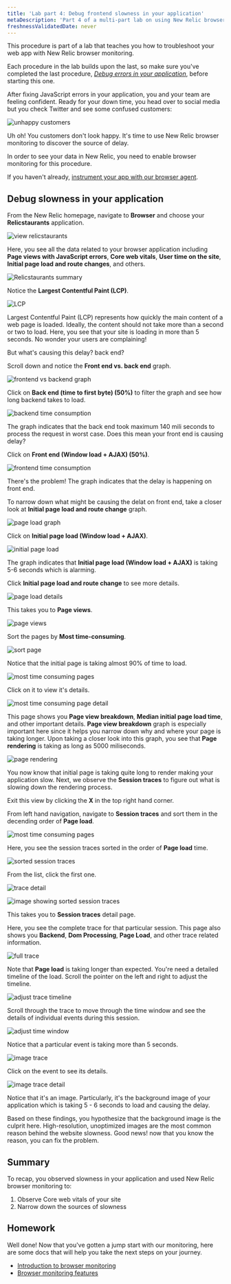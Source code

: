 ```yaml
---
title: 'Lab part 4: Debug frontend slowness in your application'
metaDescription: 'Part 4 of a multi-part lab on using New Relic browser monitoring to troubleshoot your site: Debug your frontend'
freshnessValidatedDate: never
---
```

























<Callout variant="course" title="lab">

This procedure is part of a lab that teaches you how to troubleshoot your web app with New Relic browser monitoring.

Each procedure in the lab builds upon the last, so make sure you've completed the last procedure, [_Debug errors in your application_](/docs/browser/new-relic-browser/lab/debug-errors), before starting this one.

</Callout>

After fixing JavaScript errors in your application, you and your team are feeling confident. Ready for your down time, you head over to social media but you check Twitter and see some confused customers:

<img
  title="unhappy customers"
  alt="unhappy customers"
  src={tweet}
/>

Uh oh! You customers don't look happy. It's time to use New Relic browser monitoring to discover the source of delay. 

<Callout variant='important'>

In order to see your data in New Relic, you need to enable browser monitoring for this procedure. 

If you haven't already, [instrument your app with our browser agent](/docs/browser/new-relic-browser/lab/install-browser-agent).

</Callout>

## Debug slowness in your application

<Steps>

<Step>

From the New Relic homepage, navigate to **Browser** and choose your **Relicstaurants** application.

<img
  title="view relicstaurants"
  alt="view relicstaurants"
  src={viewRelicstraunts}
/>

</Step>

<Step>

Here, you see all the data related to your browser application including **Page views with JavaScript errors**, **Core web vitals**, **User time on the site**, **Initial page load and route changes**, and others.

<img
  title="Relicstaurants summary"
  alt="Relicstaurants summary"
  src={viewRelicstrauntsBrowser}
/>

Notice the **Largest Contentful Paint (LCP)**.

<img
  title="LCP"
  alt="LCP"
  src={LCP}
/>

Largest Contentful Paint (LCP) represents how quickly the main content of a web page is loaded. Ideally, the content should not take more than a second or two to load. 
Here, you see that your site is loading in more than 5 seconds. No wonder your users are complaining!  

But what's causing this delay? back end?

</Step>

<Step>

Scroll down and notice the **Front end vs. back end** graph.

<img
  title="frontend vs backend graph"
  alt="frontend vs backend graph"
  src={frontendVsBackend}
/>

Click on **Back end (time to first byte) (50%)** to filter the graph and see how long backend takes to load. 

<img
  title="backend time consumption"
  alt="backend time consumption"
  src={backend}
/>

The graph indicates that the back end took maximum 140 mili seconds to process the request in worst case. Does this mean your front end is causing delay? 

Click on **Front end (Window load + AJAX) (50%)**.

<img
  title="frontend time consumption"
  alt="frontend time consumption"
  src={frontend}
/>

There's the problem! The graph indicates that the delay is happening on front end.

</Step>

<Step>

To narrow down what might be causing the delat on front end, take a closer look at **Initial page load and route change** graph.

<img
  title="page load graph"
  alt="page load graph"
  src={pageLoadGraph}
/>

</Step>

<Step>

Click on **Initial page load (Window load + AJAX)**.

<img
  title="initial page load"
  alt="initial page load"
  src={initialPageLoad}
/> 

The graph indicates that **Initial page load (Window load + AJAX)** is taking 5-6 seconds which is alarming. 

</Step>

<Step>

Click **Initial page load and route change** to see more details.

<img
  title="page load details"
  alt="page load details"
  src={pageLoadDetail}
/> 

This takes you to **Page views**.

<img
  title="page views"
  alt="page views"
  src={pageViews}
/>

</Step>

<Step>

Sort the pages by **Most time-consuming**.

<img
  title="sort page"
  alt="sort page"
  src={sortPages}
/>

Notice that the initial page is taking almost 90% of time to load. 

<img
  title="most time consuming pages"
  alt="most time consuming pages"
  src={mostTimeConsumingPage}
/>

Click on it to view it's details.

<img
  title="most time consuming page detail"
  alt="most time consuming page detail"
  src={mostTimeConsumingPageDetail}
/>

This page shows you **Page view breakdown**, **Median initial page load time**, and other important details. **Page view breakdown** graph is especially important here since it helps you narrow down why and where your page is taking longer.
Upon taking a closer look into this graph, you see that **Page rendering** is taking as long as 5000 miliseconds.

<img
  title="page rendering"
  alt="page rendering"
  src={pageRendering}
/>

You now know that initial page is taking quite long to render making your application slow. Next, we observe the **Session traces** to figure out what is slowing down the rendering process. 

Exit this view by clicking the **X** in the top right hand corner.

</Step>

<Step>

From left hand navigation, navigate to **Session traces** and sort them in the decending order of **Page load**.

<img
  title="most time consuming pages"
  alt="most time consuming pages"
  src={sessionTraces}
/>

</Step>

<Step>

Here, you see the session traces sorted in the order of **Page load** time.

<img
  title="sorted session traces"
  alt="sorted session traces"
  src={sortedSessionTraces}
/>

</Step>

<Step>

From the list, click the first one.

<img
  title="navigate to trace detail"
  alt="trace detail"
  src={navigatetoTraceDetail}
/>

![image showing sorted session traces](../../../images/nr-browser/navigate-to-trace-detail.webp)

This takes you to **Session traces** detail page.

Here, you see the complete trace for that particular session. This page also shows you **Backend**, **Dom Processing**, **Page Load**, and other trace related information.

<img
  title="full trace"
  alt="full trace"
  src={trace}
/>

</Step>

<Step>

Note that **Page load** is taking longer than expected. You're need a detailed timeline of the load. Scroll the pointer on the left and right to adjust the timeline. 

<img
  title="adjust trace timeline"
  alt="adjust trace timeline"
  src={adjustTimeline}
/>

</Step>

<Step>

Scroll through the trace to move through the time window and see the details of individual events during this session.

<img
  title="adjust time window"
  alt="adjust time window"
  src={traceTimeWindow}
/>

</Step>

<Step>

Notice that a particular event is taking more than 5 seconds.

<img
  title="image trace"
  alt="image trace"
  src={imageTrace}
/>

</Step>

<Step>

Click on the event to see its details.

<img
  title="image trace detail"
  alt="image trace detail"
  src={imageTraceDetail}
/>

Notice that it's an image. Particularly, it's the background image of your application which is taking 5 - 6 seconds to load and causing the delay.

</Step>

</Steps>

Based on these findings, you hypothesize that the background image is the culprit here. High-resolution, unoptimized images are the most common reason behind the website slowness.
Good news! now that you know the reason, you can fix the problem.

## Summary

To recap, you observed slowness in your application and used New Relic browser monitoring to:

1. Observe Core web vitals of your site
2. Narrow down the sources of slowness

## Homework

Well done! Now that you've gotten a jump start with our monitoring, here are some docs that will help you take the next steps on your journey.

- [Introduction to browser monitoring](/docs/browser/browser-monitoring/getting-started/introduction-browser-monitoring/)
- [Browser monitoring features](/docs/browser/new-relic-browser/browser-pro-features/intro-to-browser-pro-features)

